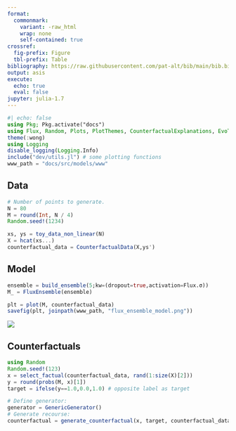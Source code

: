 ```yaml
---
format: 
  commonmark:
    variant: -raw_html
    wrap: none
    self-contained: true
crossref:
  fig-prefix: Figure
  tbl-prefix: Table
bibliography: https://raw.githubusercontent.com/pat-alt/bib/main/bib.bib
output: asis
execute: 
  echo: true
  eval: false
jupyter: julia-1.7
---
```


```julia
#| echo: false
using Pkg; Pkg.activate("docs")
using Flux, Random, Plots, PlotThemes, CounterfactualExplanations, EvoTrees
theme(:wong)
using Logging
disable_logging(Logging.Info)
include("dev/utils.jl") # some plotting functions
www_path = "docs/src/models/www"
```

## Data

```julia
# Number of points to generate.
N = 80
M = round(Int, N / 4)
Random.seed!(1234)

xs, ys = toy_data_non_linear(N)
X = hcat(xs...)
counterfactual_data = CounterfactualData(X,ys')
```

## Model

```julia
ensemble = build_ensemble(5;kw=(dropout=true,activation=Flux.σ))
M_ = FluxEnsemble(ensemble)
```

```julia
plt = plot(M, counterfactual_data)
savefig(plt, joinpath(www_path, "flux_ensemble_model.png"))
```

![](www/flux_ensemble_model.png)

## Counterfactuals

```julia
using Random
Random.seed!(123)
x = select_factual(counterfactual_data, rand(1:size(X)[2]))
y = round(probs(M, x)[1])
target = ifelse(y==1.0,0.0,1.0) # opposite label as target
```

```julia
# Define generator:
generator = GenericGenerator()
# Generate recourse:
counterfactual = generate_counterfactual(x, target, counterfactual_data, M, generator)
```